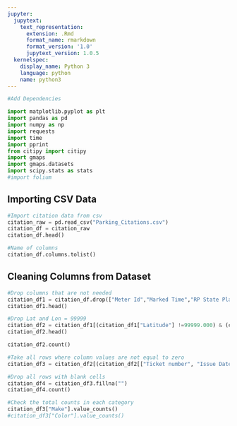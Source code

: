 ```yaml
---
jupyter:
  jupytext:
    text_representation:
      extension: .Rmd
      format_name: rmarkdown
      format_version: '1.0'
      jupytext_version: 1.0.5
  kernelspec:
    display_name: Python 3
    language: python
    name: python3
---
```


```python
#Add Dependencies

import matplotlib.pyplot as plt
import pandas as pd
import numpy as np
import requests
import time
import pprint
from citipy import citipy
import gmaps
import gmaps.datasets
import scipy.stats as stats
#import folium
```

## Importing CSV Data



```python
#Import citation data from csv
citation_raw = pd.read_csv("Parking_Citations.csv")
citation_df = citation_raw
citation_df.head()
```

```python
#Name of columns 
citation_df.columns.tolist()
```

## Cleaning Columns from Dataset

```python
#Drop columns that are not needed
citation_df1 = citation_df.drop(["Meter Id","Marked Time","RP State Plate","Plate Expiry Date","VIN","Location","Route","Agency","Violation code","Body Style", "Violation Description", "Fine amount"], axis = 1)
citation_df1.head()

#Drop Lat and Lon = 99999
citation_df2 = citation_df1[(citation_df1["Latitude"] !=99999.000) & (citation_df1["Longitude"] !=99999.000)]
citation_df2.head()

```

```python
citation_df2.count()
```

```python
#Take all rows where column values are not equal to zero
citation_df3 = citation_df2[(citation_df2[["Ticket number", "Issue Date","Issue time","Make","Color","Latitude","Longitude",]] != 0)]

#Drop all rows with blank cells
citation_df4 = citation_df3.fillna("")
citation_df4.count()
```

```python
#Check the total counts in each category
citation_df3["Make"].value_counts()
#citation_df3["Color"].value_counts()


```

```python

```

